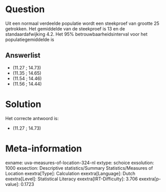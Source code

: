 Question
========

Uit een normaal verdeelde populatie wordt een steekproef van grootte 25
getrokken. Het gemiddelde van de steekproef is 13 en de
standaardafwijking 4.2. Het 95% betrouwbaarheidsinterval voor het
populatiegemiddelde is


Answerlist
----------

* (11.27 ; 14.73)
* (11.35 ; 14.65)
* (11.54 ; 14.46)
* (11.56 ; 14.44)

Solution
========

Het correcte antwoord is: 

* (11.27 ; 14.73)

Meta-information
================
exname: uva-measures-of-location-324-nl
extype: schoice
exsolution: 1000
exsection: Descriptive statistics/Summary Statistics/Measures of Location
exextra[Type]: Calculation
exextra[Language]: Dutch
exextra[Level]: Statistical Literacy
exextra[IRT-Difficulty]: 3.706
exextra[p-value]: 0.1723
